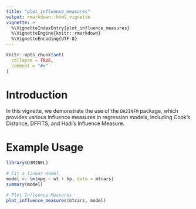 ```yaml
---
title: "plot_influence_measures"
output: rmarkdown::html_vignette
vignette: >
  %\VignetteIndexEntry{plot_influence_measures}
  %\VignetteEngine{knitr::rmarkdown}
  %\VignetteEncoding{UTF-8}
---
```


```r
knitr::opts_chunk$set(
  collapse = TRUE,
  comment = "#>"
)
```

# Introduction

In this vignette, we demonstrate the use of the `DA2INFM` package, which provides various influence measures in regression models, including Cook's Distance, DFFITS, and Hadi's Influence Measure.

# Example Usage


```r
library(D3MINFL)
```

```r
# Fit a linear model
model <- lm(mpg ~ wt + hp, data = mtcars)
summary(model)
```

```r
# Plot Influence Measures
plot_influence_measures(mtcars, model)
```

